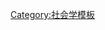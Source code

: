 {{Sidebar
|name         = 社会学
|outertitle   = 
|topimage     = 
|style = width: 200px;
|image        = [[Image:SNA segment.png|190px|center|社会网络模型]]
|headingstyle = 
|contentstyle = 
| bodyclass = hlist
| pretitle = [[:Category:社会学|系列]]条目
| title = [[社会学]]

| content1 =
* [[社會學史]]
* {{tsl|en|Outline of sociology|社会学概述}}
* [[Portal:社会]]

|heading2 = 主要的[[社会学理论]]
|content2 = 
* [[冲突理论]]
* [[结构功能主义]]
* [[符號互動論]]
* [[批判理論]]
* [[实证主义]]
** {{Link-en|反实证主义|Antipositivism}}
* [[社会变迁]]
* [[中层理论]]
* [[社会建构主义]]

| heading3 = [[社會研究|研究方法]]
| content3 =
* [[定量研究]]
* [[定性研究]]
* {{tsl|en|Comparative historical research|比较历史学研究|比较研究}}
* [[計算社會學]]
* [[民族誌]]
* {{tsl|en|Conversation analysis|语用学 (社会学)|语用学}}
* [[历史社会学]]
* {{tsl|en|Interview (research)|采访 (研究方法)|采访}}
* [[数理社会学]]
* [[社会网络分析]]

| heading4 = 主要{{tsl|en|Subfields of sociology|社会学分支学科|分支学科}}
| content4 =
* [[犯罪學]]
* [[文化社会学]]
* [[人口学]]
* [[发展理论]]
* [[越轨社会学]]
* [[经济社会学]]
* [[教育社会学]]
* [[環境社會學]]
* {{tsl|en|Sociology of the family|家庭社会学}}
* {{tsl|en|Feminist sociology|女权社会学}}
* [[性别社会学]]
* [[工業社會學]]
* [[社会不平等]]
* [[知识社会学]]
* [[法律社会学]]
* {{tsl|en|Sociology of literature|文学社会学}}
* [[医学社会学]]
* {{tsl|en|Military sociology|军事社会学}}
* [[政治社会学]]
* {{tsl|en|Sociology of race and ethnic relations|种族与民族关系社会学}}
* [[宗教社会学]]
* [[鄉村社會學]]
* [[科学知识社会学]]
* [[社會運動]]
* [[社会心理学]]
* [[社會階層]]
* [[科学技术与社会构建]]
* {{tsl|en|Sociology of terrorism|恐怖主义社会学}}
* [[都市社會學|-{zh-cn:城市社会学; zh-hk:城市社會學; zh-tw:都市社會學;}-]]

| heading5 = 其他相关信息
| content5 =
* [[社會學家列表]]
* {{tsl|en|Timeline of sociology|社会学时间轴}}
}}<noinclude>
[[Category:社会学模板]]
</noinclude>
